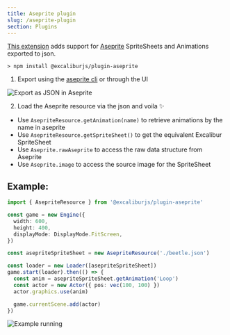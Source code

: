 ```yaml
---
title: Aseprite plugin
slug: /aseprite-plugin
section: Plugins
---
```


[This extension](https://github.com/excaliburjs/excalibur-aseprite) adds support for [Aseprite](https://www.aseprite.org/) SpriteSheets and Animations exported to json.

```
> npm install @excaliburjs/plugin-aseprite
```

1. Export using the [aseprite cli](https://www.aseprite.org/docs/cli/) or through the UI

![Export as JSON in Aseprite](https://github.com/excaliburjs/excalibur-aseprite/raw/main/export.gif)

2. Load the Aseprite resource via the json and voila ✨

- Use `AsepriteResource.getAnimation(name)` to retrieve animations by the name in aseprite
- Use `AsepriteResource.getSpriteSheet()` to get the equivalent Excalibur SpriteSheet
- Use `Aseprite.rawAseprite` to access the raw data structure from Aseprite
- Use `Aseprite.image` to access the source image for the SpriteSheet

## Example:

```typescript
import { AsepriteResource } from '@excaliburjs/plugin-aseprite'

const game = new Engine({
  width: 600,
  height: 400,
  displayMode: DisplayMode.FitScreen,
})

const asepriteSpriteSheet = new AsepriteResource('./beetle.json')

const loader = new Loader([asepriteSpriteSheet])
game.start(loader).then(() => {
  const anim = asepriteSpriteSheet.getAnimation('Loop')
  const actor = new Actor({ pos: vec(100, 100) })
  actor.graphics.use(anim)

  game.currentScene.add(actor)
})
```

![Example running](https://github.com/excaliburjs/excalibur-aseprite/raw/main/example.gif)

